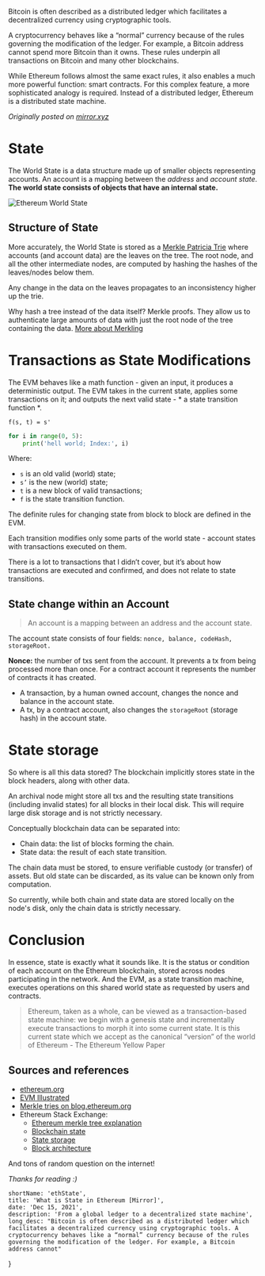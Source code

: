 Bitcoin is often described as a distributed ledger which facilitates a decentralized currency using cryptographic tools.

A cryptocurrency behaves like a “normal” currency because of the rules governing the modification of the ledger. For example, a Bitcoin address cannot spend more Bitcoin than it owns. These rules underpin all transactions on Bitcoin and many other blockchains.

While Ethereum follows almost the same exact rules, it also enables a much more powerful function: smart contracts. For this complex feature, a more sophisticated analogy is required. Instead of a distributed ledger, Ethereum is a distributed state machine.

_Originally posted on [mirror.xyz](https://mirror.xyz/yashkarthik.eth/lZf4_3qZK4F0Z1pbiYD5N5R4vXQoPnii0AzJyFdNGbI)_

# State

The World State is a data structure made up of smaller objects representing accounts. An account is a mapping between the _address_ and _account state_. **The world state consists of objects that have an internal state.**

![Ethereum World State](/blog-assets/world-state.png)

## Structure of State

More accurately, the World State is stored as a [Merkle Patricia Trie](https://eth.wiki/en/fundamentals/patricia-tree) where accounts (and account data) are the leaves on the tree. The root node, and all the other intermediate nodes, are computed by hashing the hashes of the leaves/nodes below them.

Any change in the data on the leaves propagates to an inconsistency higher up the trie.


<OptimizedImage alt='test'  src={merkleTree}
title='The value of a node depends on the value of the leaves.'
/>

Why hash a tree instead of the data itself? Merkle proofs. They allow us to authenticate large amounts of data with just the root node of the tree containing the data. [More about Merkling](https://blog.ethereum.org/2015/11/15/merkling-in-ethereum/)

# Transactions as State Modifications

The EVM behaves like a math function - given an input, it produces a deterministic output. The EVM takes in the current state, applies some transactions on it; and outputs the next valid state - * a state transition function *.

`f(s, t) = s'`

```python
for i in range(0, 5):
    print('hell world; Index:', i)
```

Where:

- `s` is an old valid (world) state;
- `s’` is the new (world) state;
- `t` is a new block of valid transactions;
- `f` is the state transition function.

The definite rules for changing state from block to block are defined in the EVM.


<OptimizedImage src={stateMod} alt='Transactions as state modifications'
title='Transactions as state modifications'
/>

Each transition modifies only some parts of the world state - account states with transactions executed on them.

There is a lot to transactions that I didn’t cover, but it’s about how transactions are executed and confirmed, and does not relate to state transitions.

## State change within an Account

> An account is a mapping between an address and the account state.

The account state consists of four fields: `nonce, balance, codeHash, storageRoot.`


**Nonce:** the number of txs sent from the account. It prevents a tx from being processed more than once. For a contract account it represents the number of contracts it has created.

- A transaction, by a human owned account, changes the nonce and balance in the account state.
- A tx, by a contract account, also changes the `storageRoot` (storage hash) in the account state.

<OptimizedImage src={accountStruct}
alt="Etherem account structure"
title="Structure of an account"/>

# State storage

So where is all this data stored? The blockchain implicitly stores state in the block headers, along with other data.


<OptimizedImage src={stateStorage}
alt='State storage'
title='Each block header contains the hash of the root node of the "World State Trie"'
/>

An archival node might store all txs and the resulting state transitions (including invalid states) for all blocks in their local disk. This will require large disk storage and is not strictly necessary.

Conceptually blockchain data can be separated into:

- Chain data: the list of blocks forming the chain.
- State data: the result of each state transition.

The chain data must be stored, to ensure verifiable custody (or transfer) of assets. But old state can be discarded, as its value can be known only from computation.

So currently, while both chain and state data are stored locally on the node's disk, only the chain data is strictly necessary.

# Conclusion

In essence, state is exactly what it sounds like. It is the status or condition of each account on the Ethereum blockchain, stored across nodes participating in the network. And the EVM, as a state transition machine, executes operations on this shared world state as requested by users and contracts.

> Ethereum, taken as a whole, can be viewed as a transaction-based state machine: we begin with a genesis state and incrementally execute transactions to morph it into some current state. It is this current state which we accept as the canonical “version” of the world of Ethereum - The Ethereum Yellow Paper

## Sources and references


- [ethereum.org](https://ethereum.org/en/developers/docs/)
- [EVM Illustrated](https://takenobu-hs.github.io/downloads/ethereum_evm_illustrated.pdf)
- [Merkle tries on blog.ethereum.org](https://blog.ethereum.org/2015/11/15/merkling-in-ethereum/)
- Ethereum Stack Exchange:
	- [Ethereum merkle tree explanation](https://ethereum.stackexchange.com/questions/15288/ethereum-merkle-tree-explanation)
   - [Blockchain state](https://ethereum.stackexchange.com/questions/110639/what-is-the-difference-between-blockchain-state-and-the-ethereum-singleton)
   - [State storage](https://ethereum.stackexchange.com/questions/359/where-is-the-state-data-stored)
   - [Block architecture](https://ethereum.stackexchange.com/questions/268/ethereum-block-architecture)

And tons of random question on the internet!

_Thanks for reading :)_

	shortName: 'ethState',
	title: 'What is State in Ethereum [Mirror]',
	date: 'Dec 15, 2021',
	description: 'From a global ledger to a decentralized state machine',
    long_desc: "Bitcoin is often described as a distributed ledger which facilitates a decentralized currency using cryptographic tools. A cryptocurrency behaves like a “normal” currency because of the rules governing the modification of the ledger. For example, a Bitcoin address cannot"
}

